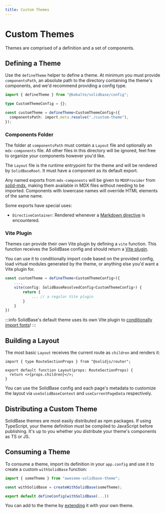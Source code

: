 ```yaml
---
title: Custom Themes
---
```


# Custom Themes

Themes are comprised of a definition and a set of components.

## Defining a Theme

Use the `defineTheme` helper to define a theme.
At minimum you must provide `componentsPath`, an absolute path to the directory containing the theme's components,
and we'd recommend providing a config type.

```ts
import { defineTheme } from "@kobalte/solidbase/config";

type CustomThemeConfig = {};

const customTheme = defineTheme<CustomThemeConfig>({
  componentsPath: import.meta.resolve("./custom-theme"),
});
```

### Components Folder

The folder at `componentsPath` must contain a `Layout` file and optionally an `mdx-components` file.
All other files in this directory will be ignored,
feel free to organize your components however you'd like.

The `Layout` file is the runtime entrypoint for the theme and will be rendered by `SolidBaseRoot`.
It must have a component as its default export.

Any named exports from `mdx-components` will be given to `MDXProvider` from [solid-mdx](https://github.com/nksaraf/solid-mdx),
making them available in MDX files without needing to be imported.
Components with lowercase names will override HTML elements of the same name.

Some exports have special uses:

- `DirectiveContainer`: Rendered whenever a [Markdown directive](https://github.com/remarkjs/remark-directive) is encountered.

### Vite Plugin

Themes can provide their own Vite plugin by defining a `vite` function.
This function receives the SolidBase config and should return a [Vite plugin](https://vite.dev/guide/api-plugin).

You can use it to conditionally import code based on the provided config,
load virtual modules generated by the theme, or anything else you'd want a Vite plugin for.

```ts
const customTheme = defineTheme<CustomThemeConfig>({
	...,
	vite(config: SolidBaseResolvedConfig<CustomThemeConfig>) {
		return {
			... // a regular Vite plugin
		}
	}
})
```

:::info
SolidBase's default theme uses its own Vite plugin to
[conditionally import fonts](https://github.com/kobaltedev/solidbase/blob/e5c4f2eccdb2b17aba71d7a3d960980f455ab62b/src/default-theme/index.ts#L24-L26)!
:::

## Building a Layout

The most basic `Layout` receives the current route as `children` and renders it:

```tsx
import { type RouteSectionProps } from "@solidjs/router";

export default function Layout(props: RouteSectionProps) {
  return <>{props.children}</>;
}
```

You can use the SolidBase config and each page's metadata to customize the layout
via `useSolidBaseContext` and `useCurrentPageData` respectively.

## Distributing a Custom Theme

SolidBase themes are most easily distributed as npm packages.
If using TypeScript, your theme definition must be compiled to JavaScript before publishing.
It's up to you whether you distribute your theme's components as TS or JS.

## Consuming a Theme

To consume a theme, import its definition in your `app.config` and use it to create a custom `withSolidBase` function:

```ts
import { someTheme } from "awesome-solidbase-theme";

const withSolidBase = createWithSolidBase(someTheme);

export default defineConfig(withSolidBase(...))
```

You can add to the theme by [extending](./extending-themes) it with your own theme.

